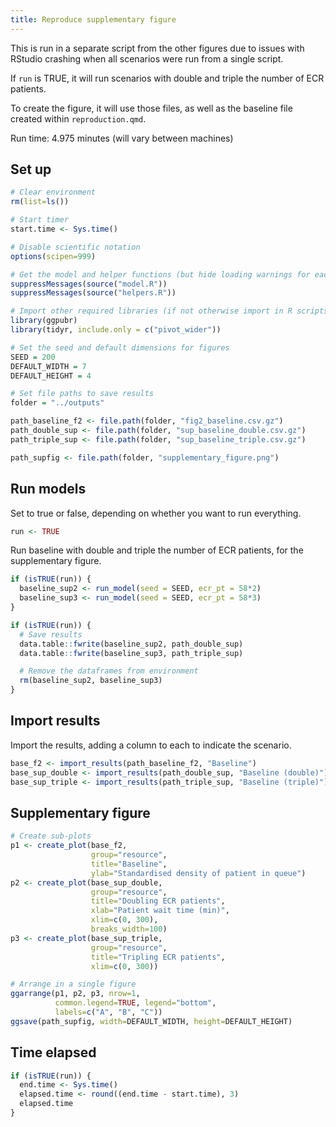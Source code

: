 ```yaml
---
title: Reproduce supplementary figure
---
```


This is run in a separate script from the other figures due to issues with RStudio crashing when all scenarios were run from a single script.

If `run` is TRUE, it will run scenarios with double and triple the number of ECR patients.

To create the figure, it will use those files, as well as the baseline file created within `reproduction.qmd`.

Run time: 4.975 minutes (will vary between machines)

## Set up

```r
# Clear environment
rm(list=ls())

# Start timer
start.time <- Sys.time()

# Disable scientific notation
options(scipen=999)

# Get the model and helper functions (but hide loading warnings for each package)
suppressMessages(source("model.R"))
suppressMessages(source("helpers.R"))

# Import other required libraries (if not otherwise import in R scripts below)
library(ggpubr)
library(tidyr, include.only = c("pivot_wider"))
```

```r
# Set the seed and default dimensions for figures
SEED = 200
DEFAULT_WIDTH = 7
DEFAULT_HEIGHT = 4

# Set file paths to save results
folder = "../outputs"

path_baseline_f2 <- file.path(folder, "fig2_baseline.csv.gz")
path_double_sup <- file.path(folder, "sup_baseline_double.csv.gz")
path_triple_sup <- file.path(folder, "sup_baseline_triple.csv.gz")

path_supfig <- file.path(folder, "supplementary_figure.png")
```

## Run models

Set to true or false, depending on whether you want to run everything.

```r
run <- TRUE
```

Run baseline with double and triple the number of ECR patients, for the supplementary figure.

```r
if (isTRUE(run)) {
  baseline_sup2 <- run_model(seed = SEED, ecr_pt = 58*2)
  baseline_sup3 <- run_model(seed = SEED, ecr_pt = 58*3)
}
```
```r
if (isTRUE(run)) {
  # Save results
  data.table::fwrite(baseline_sup2, path_double_sup)
  data.table::fwrite(baseline_sup3, path_triple_sup)

  # Remove the dataframes from environment
  rm(baseline_sup2, baseline_sup3)
}
```

## Import results

Import the results, adding a column to each to indicate the scenario.

```r
base_f2 <- import_results(path_baseline_f2, "Baseline")
base_sup_double <- import_results(path_double_sup, "Baseline (double)")
base_sup_triple <- import_results(path_triple_sup, "Baseline (triple)")
```

## Supplementary figure

```r
# Create sub-plots
p1 <- create_plot(base_f2,
                  group="resource",
                  title="Baseline",
                  ylab="Standardised density of patient in queue")
p2 <- create_plot(base_sup_double,
                  group="resource",
                  title="Doubling ECR patients",
                  xlab="Patient wait time (min)",
                  xlim=c(0, 300),
                  breaks_width=100)
p3 <- create_plot(base_sup_triple,
                  group="resource",
                  title="Tripling ECR patients",
                  xlim=c(0, 300))

# Arrange in a single figure
ggarrange(p1, p2, p3, nrow=1,
          common.legend=TRUE, legend="bottom",
          labels=c("A", "B", "C"))
ggsave(path_supfig, width=DEFAULT_WIDTH, height=DEFAULT_HEIGHT)
```

## Time elapsed

```r
if (isTRUE(run)) {
  end.time <- Sys.time()
  elapsed.time <- round((end.time - start.time), 3)
  elapsed.time
}
```
